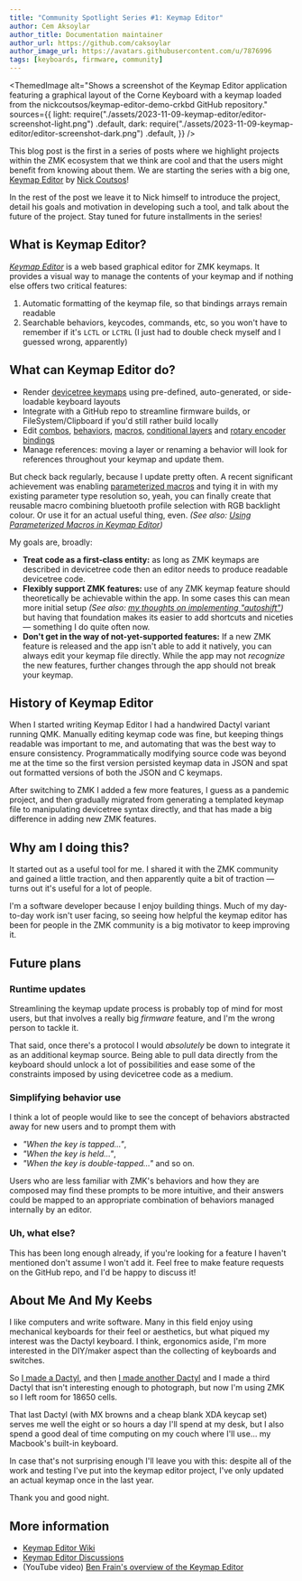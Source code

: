 ```yaml
---
title: "Community Spotlight Series #1: Keymap Editor"
author: Cem Aksoylar
author_title: Documentation maintainer
author_url: https://github.com/caksoylar
author_image_url: https://avatars.githubusercontent.com/u/7876996
tags: [keyboards, firmware, community]
---
```



<ThemedImage
  alt="Shows a screenshot of the Keymap Editor application featuring a graphical layout of the Corne Keyboard with a keymap loaded from the nickcoutsos/keymap-editor-demo-crkbd GitHub repository."
  sources={{
    light:
      require("./assets/2023-11-09-keymap-editor/editor-screenshot-light.png")
        .default,
    dark: require("./assets/2023-11-09-keymap-editor/editor-screenshot-dark.png")
      .default,
  }}
/>

This blog post is the first in a series of posts where we highlight projects within the ZMK ecosystem that we think are cool and that the users might benefit from knowing about them. We are starting the series with a big one, [Keymap Editor] by [Nick Coutsos](https://github.com/nickcoutsos)!

In the rest of the post we leave it to Nick himself to introduce the project, detail his goals and motivation in developing such a tool, and talk about the future of the project. Stay tuned for future installments in the series!

## What is Keymap Editor?

_[Keymap Editor]_ is a web based graphical editor for ZMK keymaps. It provides a visual way to manage the contents of your keymap and if nothing else offers two critical features:

1. Automatic formatting of the keymap file, so that bindings arrays remain readable
2. Searchable behaviors, keycodes, commands, etc, so you won't have to remember if it's `LCTL` or `LCTRL` (I just had to double check myself and I guessed wrong, apparently)

## What can Keymap Editor do?

- Render [devicetree keymaps](/docs/features/keymaps) using pre-defined, auto-generated, or side-loadable keyboard layouts
- Integrate with a GitHub repo to streamline firmware builds, or FileSystem/Clipboard if you'd still rather build locally
- Edit [combos](/docs/features/combos), [behaviors](/docs/behaviors/key-press), [macros](/docs/behaviors/macros), [conditional layers](/docs/features/conditional-layers) and [rotary encoder bindings](/docs/behaviors/sensor-rotate)
- Manage references: moving a layer or renaming a behavior will look for references throughout your keymap and update them.

But check back regularly, because I update pretty often. A recent significant achievement was enabling [parameterized macros](/docs/behaviors/macros#parameterized-macros) and tying it in with my existing parameter type resolution so, yeah, you can finally create that reusable macro combining bluetooth profile selection with RGB backlight colour. Or use it for an actual useful thing, even. _(See also: [Using Parameterized Macros in Keymap Editor](https://github.com/nickcoutsos/keymap-editor/wiki/Using-Parameterized-Macros-in-Keymap-Editor))_

My goals are, broadly:

- **Treat code as a first-class entity:** as long as ZMK keymaps are described in devicetree code then an editor needs to produce readable devicetree code.
- **Flexibly support ZMK features:** use of any ZMK keymap feature should theoretically be achievable within the app. In some cases this can mean more initial setup _(See also: [my thoughts on implementing "autoshift"](https://github.com/nickcoutsos/keymap-editor/wiki/Autoshift-using-ZMK-behaviors))_ but having that foundation makes its easier to add shortcuts and niceties &mdash; something I do quite often now.
- **Don't get in the way of not-yet-supported features:** If a new ZMK feature is released and the app isn't able to add it natively, you can always edit your keymap file directly. While the app may not _recognize_ the new features, further changes through the app should not break your keymap.

## History of Keymap Editor

When I started writing Keymap Editor I had a handwired Dactyl variant running QMK. Manually editing keymap code was fine, but keeping things readable was important to me, and automating that was the best way to ensure consistency. Programmatically modifying source code was beyond me at the time so the first version persisted keymap data in JSON and spat out formatted versions of both the JSON and C keymaps.

After switching to ZMK I added a few more features, I guess as a pandemic project, and then gradually migrated from generating a templated keymap file to manipulating devicetree syntax directly, and that has made a big difference in adding new ZMK features.

## Why am I doing this?

It started out as a useful tool for me. I shared it with the ZMK community and gained a little traction, and then apparently quite a bit of traction &mdash; turns out it's useful for a lot of people.

I'm a software developer because I enjoy building things. Much of my day-to-day work isn't user facing, so seeing how helpful the keymap editor has been for people in the ZMK community is a big motivator to keep improving it.

## Future plans

### Runtime updates

Streamlining the keymap update process is probably top of mind for most users, but that involves a really big _firmware_ feature, and I'm the wrong person to tackle it.

That said, once there's a protocol I would _absolutely_ be down to integrate it as an additional keymap source. Being able to pull data directly from the keyboard should unlock a lot of possibilities and ease some of the constraints imposed by using devicetree code as a medium.

### Simplifying behavior use

I think a lot of people would like to see the concept of behaviors abstracted away for new users and to prompt them with

- _"When the key is tapped..."_,
- _"When the key is held..."_,
- _"When the key is double-tapped..."_ and so on.

Users who are less familiar with ZMK's behaviors and how they are composed may find these prompts to be more intuitive, and their answers could be mapped to an appropriate combination of behaviors managed internally by an editor.

### Uh, what else?

This has been long enough already, if you're looking for a feature I haven't mentioned don't assume I won't add it. Feel free to make feature requests on the GitHub repo, and I'd be happy to discuss it!

## About Me And My Keebs

I like computers and write software. Many in this field enjoy using mechanical
keyboards for their feel or aesthetics, but what piqued my interest was the
Dactyl keyboard. I think, ergonomics aside, I'm more interested in the DIY/maker
aspect than the collecting of keyboards and switches.

So [I made a Dactyl](https://github.com/nickcoutsos/dactyl-flatpacked/), and
then [I made another Dactyl](https://github.com/nickcoutsos/dactyl-deskmount/)
and I made a third Dactyl that isn't interesting enough to photograph, but now
I'm using ZMK so I left room for 18650 cells.

That last Dactyl (with MX browns and a cheap blank XDA keycap set) serves me
well the eight or so hours a day I'll spend at my desk, but I also spend a good
deal of time computing on my couch where I'll use... my Macbook's built-in
keyboard.

In case that's not surprising enough I'll leave you with this: despite all of
the work and testing I've put into the keymap editor project, I've only updated
an actual keymap once in the last year.

Thank you and good night.

## More information

- [Keymap Editor Wiki](https://github.com/nickcoutsos/keymap-editor/wiki)
- [Keymap Editor Discussions](https://github.com/nickcoutsos/keymap-editor/discussions)
- (YouTube video) [Ben Frain's overview of the Keymap Editor](https://www.youtube.com/watch?v=Vy7IoQAe3oU)

[Keymap Editor]: http://nickcoutsos.github.io/keymap-editor
